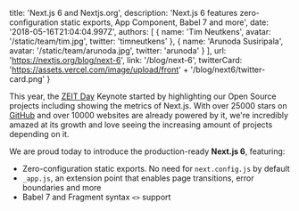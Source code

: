   title: 'Next.js 6 and Nextjs.org',
  description:
    'Next.js 6 features zero-configuration static exports, App Component, Babel 7 and more',
  date: '2018-05-16T21:04:04.997Z',
  authors: [
    {
      name: 'Tim Neutkens',
      avatar: '/static/team/tim.jpg',
      twitter: 'timneutkens'
    },
    {
      name: 'Arunoda Susiripala',
      avatar: '/static/team/arunoda.jpg',
      twitter: 'arunoda'
    }
  ],
  url: 'https://nextjs.org/blog/next-6',
  link: '/blog/next-6',
  twitterCard:
    'https://assets.vercel.com/image/upload/front' +
    '/blog/next6/twitter-card.png'
}

This year, the [ZEIT Day](/day) Keynote started by highlighting our Open Source projects including showing the metrics of Next.js. With over 25000 stars on [GitHub](https://github.com/zeit/next.js) and over 10000 websites are already powered by it, we're incredibly amazed at its growth and love seeing the increasing amount of projects depending on it.

We are proud today to introduce the production-ready **Next.js 6**, featuring:

- Zero-configuration static exports. No need for `next.config.js` by default
- `_app.js`, an extension point that enables page transitions, error boundaries and more
- Babel 7 and Fragment syntax `<>` support
